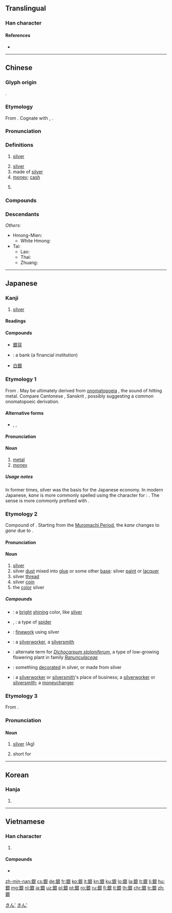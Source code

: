 {{character info/new}}
{{also|银|鋃}}
==Translingual==

===Han character===
{{Han char|rn=167|rad=金|as=06|sn=14|four=87132|canj=CAV|ids=⿰金艮}}

====References====
* {{Han ref|kx=1303.250|dkj=40355|dj=1805.020|hdz=64202.180|uh=9280|ud=37504|bh=BBC8|bd=48072}}

----

==Chinese==
{{zh-forms|s=银}}

===Glyph origin===
{{Han etym}}
{{Han compound|金|艮|c1=s|c2=p|t1=metal|ls=psc}}.

===Etymology===
From {{inh|zh|sit-pro|*ŋul ~ (d-)ŋur}}. Cognate with {{cog|bo|དངུལ}}, {{cog|my|ငွေ}}.

===Pronunciation===
{{zh-pron
|m=yín
|c=ngan4,ngan4-2
|c-t=ngan3,ngan3*
|h=pfs=ngiùn
|md=ngṳ̀ng
|mn=zz,yl,tn,kh,tc:gîn/xm,qz,lk,tp,km,mg,hc:gûn/sx:gîrn
|w=3nyin
|mc=y
|oc=y
|cat=n,a,pn
}}

===Definitions===
{{zh-hanzi}}

# [[silver]] {{gloss|metal}}
#: {{zh-x|白銀|platinum}}
# [[silver]] {{gloss|colour}}
# made of [[silver]]
# [[money]]; [[cash]]
#: {{zh-x|銀{ngan4-2}仔|coins|C}}
# {{surname|lang=zh}}

===Compounds===
{{zh-der|丁銀|世界銀行|中國銀行|中央銀行|井底銀瓶|人力銀行|俸銀|傾銀罐|儲備銀行|儲蓄銀行|冒支銀|包銀|匯銀|商業銀行|器官銀行|國民銀行|土地銀行|外匯銀行|大通銀行|大銀幕|定銀|實習銀行|帶徵銀|庫銀|戥銀|打祭銀|插金帶銀|撥協銀|收銀機|本色銀|樣銀|氯化銀|水罐銀盆|水銀|水銀柱|水銀燈|洋銀|溴化銀|潮銀|火樹銀花|無人銀行|爛銀盤|瑤臺銀闕|白銀|白髮銀鬚|硫化銀|硫酸銀|穿金戴銀|窩脫銀|精銀響鈔|紋銀|細胞銀行|綜合銀行|網路銀行|自然銀|臺灣銀行|花銀|荒銀|衣紫腰銀|課銀|贓銀|足銀|軟體銀行|輝銀礦|金奴銀婢|金盞銀臺|金銀|金銀島|金銀箔|金銀紙|金銀花|金頭銀面|銀價|銀元|銀兩|銀刀|銀匠|銀器|銀婚|銀子|銀字|銀字兒|銀安殿|銀山|銀川|銀川市|銀市|銀幕|銀幣|銀座|銀庫|銀彈|銀揲子|銀朱|銀杏|銀杯|銀杯羽化|銀根|銀桂|銀條菜|銀樓|銀櫃|銀水|銀河|銀河倒瀉|銀河座標|銀河清淺|銀河系|銀洋|銀海|銀漢|銀潢|銀灰|銀灰色|銀燭|銀爐|銀牌|銀牌兒|銀狐|銀環蛇|銀瓶|銀甲|銀白|銀白楊|銀白色|銀盾|銀硃|銀礦|銀票|銀空山|銀竹|銀箋|銀管|銀箭|銀粉|銀紅|銀紙|銀絲|銀絲卷|銀絲捲|銀線草|銀耳|銀臺|銀色|銀色世界|銀艾|銀花|銀苗|銀號|銀蟾|銀行|銀行券|銀行團|銀行貸款|銀角|銀貨兩訖|銀質沉著|銀輝|銀釭|銀鈴般|銀鉤|銀鉤蠆尾|銀鉤鐵畫|銀錠|銀錢|銀闕|銀青|銀鞘|銀髮|銀髮族|銀髮產業|銀魚|銀鮫|銀鴨|銀黃|銀鼠|鐵畫銀鉤|鐵筆銀鉤|鑲金包銀|門攤銀|開發銀行|阿金溺銀|雪花銀|電子銀行|響鈔精銀|餅銀|餉銀|馬蹄銀|鬢如銀絲|鬢髮如銀|鹵化銀}}

===Descendants===
{{CJKV||ぎん|은|ngân}}
''Others'':
* Hmong-Mien: {{l|hmx-pro|*ɲʷi̯ən||silver}}
** White Hmong: {{l|mww|nyiaj||silver, money}}
* Tai:
** Lao: {{l|lo|ເງິນ||silver, money}}
** Thai: {{l|th|เงิน||silver, money}}
** Zhuang: {{l|za|ngaenz||silver, money}}

{{zh-cat|Chemistry}}

----

==Japanese==

===Kanji===
{{ja-kanji|grade=3|rs=金06}}

# [[silver]]

====Readings====
{{ja-readings
|goon=[[ごん]], (gon)
|kanon=[[ぎん]] (gin)
|kun=[[しろがね]] (shirogane), [[かね]] (kane)
|nanori=[[うん]] (un), [[かな]] (kana), [[かね]] (kane)
}}

====Compounds====
{{der-top|Compounds}}
* [[銀貨]]
* {{l|ja|銀行|tr=[[ぎんこう]], ''[[ginkō]]''}}: a bank (a financial institution)
* [[白銀]]
{{der-bottom}}

===Etymology 1===
{{ja-kanjitab|yomi=k|かね}}
From {{etyl|ojp|ja|sort=かね}}. May be ultimately derived from [[onomatopoeia]] {{m|ja|カンカン|tr=kankan||clang clang}}, the sound of hitting metal. Compare Cantonese {{m|yue|金|tr=gam||metal, gold}}, Sanskrit {{m|sa|कनक|tr=kanaka||gold, golden}}, possibly suggesting a common onomatopoeic derivation.

====Alternative forms====
* {{l|ja|金}}, {{l|ja|鉄}}, {{l|ja|銅}}

====Pronunciation====
{{ja-pron|y=k|かね}}

====Noun====
{{ja-noun|かね}}

# [[metal]]
# [[money]]

=====Usage notes=====
In former times, silver was the basis for the Japanese economy. In modern Japanese, ''kane'' is more commonly spelled using the character for {{m|en|gold}}: {{l|ja|金}}. The {{m|en|money}} sense is more commonly prefixed with {{m|ja|お|tr=o-}}.

===Etymology 2===
{{ja-kanjitab|yomi=k|しろがね|r=y}}
Compound of {{compound|lang=ja|sort=しろがね|白|tr1=shiro|t1=white|金|tr2=kane|t2=metal}}. Starting from the [[w:Muromachi period|Muromachi Period]], the ''kane'' changes to ''gane'' due to {{rendaku|しろがね}}.

====Pronunciation====
{{ja-pron|acc=h|y=k|しろがね}}

====Noun====
{{ja-noun|しろがね}}

# [[silver]]
# silver [[dust]] mixed into [[glue]] or some other [[base]]: silver [[paint]] or [[lacquer]]
# silver [[thread]]
# silver [[coin]]
# the [[color]] silver

=====Compounds=====
{{der-top|Compounds}}
* {{ja-r|銀色|しろがね いろ}}: a [[bright]] [[shining]] color, like [[silver]]
* {{ja-r|白銀蜘蛛|しろがね-ぐも}}, {{ja-r|銀蜘蛛|しろがね-ぐも}}: a type of [[spider]]
* {{ja-r|銀細工|しろがね-ざいく}}: [[finework]] using silver
* {{ja-r|銀師|しろがねし}}: a [[silverworker]], a [[silversmith]]
* {{ja-r|銀草|しろがねそう}}: alternate term for ''[[Dichocarpum stoloniferum]]'', a type of low-growing flowering plant in family ''[[Ranunculaceae]]''
* {{ja-r|銀作|しろがね-づくり}}: something [[decorated]] in silver, or made from silver
* {{ja-r|銀屋|しろがねや}}: a [[silverworker]] or [[silversmith]]'s place of business; a [[silverworker]] or [[silversmith]]; {{qualifier|archaic}} a [[moneychanger]]
{{der-bottom}}

===Etymology 3===
{{ja-kanjitab|yomi=o|ぎん}}
{{elements|Ag|{{ja-r|パラジウム}}|Pd|{{ja-r|カドミウム}}|Cd|lang=ja|sort=きん'}}
{{wikipedia|lang=ja}}
From {{etyl|zhx|ja|sort=きん'}} {{m|zh|銀}}.

===Pronunciation===
{{ja-pron|acc=a|y=ko|ぎん}}

====Noun====
{{ja-noun|ぎん}}

# [[silver]] (Ag)
# {{lb|ja|sort=ぎん|shogi}} short for {{m|ja|銀将|tr=ginsho||the silver general|pos=a [[w:shogi|shogi]] piece}}

[[Category:Japanese basic words|きん']]
[[Category:ja:Metals|きん']]

----

==Korean==

===Hanja===
{{ko-hanja|hangeul=은|eumhun=|rv=eun|mr=ŭn|y=un}}

# {{defn|lang=ko|sort=金06}}

----

==Vietnamese==

===Han character===
{{vi-hantu|ngân, [[cộng]], [[công]]|rs=金06}}

# {{defn|lang=vi|sort=金06}}

====Compounds====
* {{l|vi|銀行|tr=[[ngân hàng]]}}

[[zh-min-nan:銀]]
[[cs:銀]]
[[de:銀]]
[[fr:銀]]
[[ko:銀]]
[[it:銀]]
[[kn:銀]]
[[ku:銀]]
[[lo:銀]]
[[la:銀]]
[[lt:銀]]
[[li:銀]]
[[hu:銀]]
[[mg:銀]]
[[nl:銀]]
[[ja:銀]]
[[uz:銀]]
[[pl:銀]]
[[pt:銀]]
[[ro:銀]]
[[ru:銀]]
[[fi:銀]]
[[tl:銀]]
[[th:銀]]
[[chr:銀]]
[[tr:銀]]
[[zh:銀]]